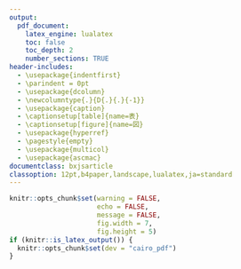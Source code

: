 ```yaml
---
output:
  pdf_document:
    latex_engine: lualatex
    toc: false
    toc_depth: 2
    number_sections: TRUE
header-includes:
  - \usepackage{indentfirst}
  - \parindent = 0pt
  - \usepackage{dcolumn}
  - \newcolumntype{.}{D{.}{.}{-1}}
  - \usepackage{caption}
  - \captionsetup[table]{name=表}
  - \captionsetup[figure]{name=図}
  - \usepackage{hyperref}
  - \pagestyle{empty}
  - \usepackage{multicol}
  - \usepackage{ascmac}
documentclass: bxjsarticle
classoption: 12pt,b4paper,landscape,lualatex,ja=standard
---
```


```r
knitr::opts_chunk$set(warning = FALSE, 
                      echo = FALSE, 
                      message = FALSE,
                      fig.width = 7,
                      fig.height = 5)
if (knitr::is_latex_output()) {
  knitr::opts_chunk$set(dev = "cairo_pdf")
}
```
\renewcommand{\thefootnote}{}

\begin{flushleft}
\noindent
\large
いろいろな式の因数分解
\end{flushleft}

\begin{flushright}
名前（\hspace{50mm}）
\end{flushright}

\vspace{1mm}
\hrule

\begin{multicols}{2}

例5. $2x^2 + 4x - 16$

\vspace{20mm}

問8. 次の式を因数分解しなさい。

(1) $2x^2 +16x +24$ \hspace{30mm} (2) $-3y^2 + 18y -27$

\vspace{20mm}

例6. (1) $4x^2 + 4x + 1$ \hspace{30mm} (2) $9x^2 - 4y^2$

\vspace{20mm}

問9＆10. 次の式を因数分解しなさい。

(1) $9x^2 + 6x + 1$ \hspace{30mm} (2) $x^2 - 20xy + 100$

\hspace{25mm}

(3) $x^2 - 49$ \hspace{30mm} (4) $4a^2 - 25b^2$

\vspace{25mm}

(1) $2x^2y - 8xy + 6y$ \hspace{30mm} (2) $4x^2 - 36y^2$

\vspace{25mm}

例7. 次の式を因数分解しなさい。

(1) $a(x + y) -b(x + y)$ \hspace{30mm} (2) $(x + y)^2 + 3(x + y) + 2$

\vspace{25mm}

問11. 次の式を因数分解しなさい。

(1) $(a - 2)x + (a - 2)y$ \hspace{30mm} (2) $(a + b)^2 + 5(a + b) + 6$

\vspace{25mm}

(3) $(a - 4)^2 - (a - 4) - 12$ \hspace{30mm} (4) $(2x + 7)^2 - (x - 3)^2$



\end{multicols}












































